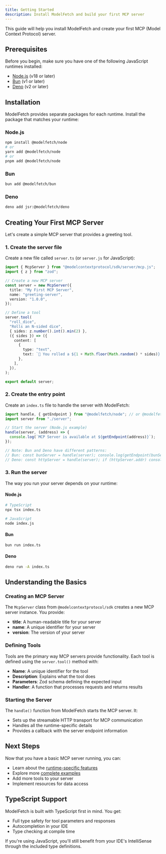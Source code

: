 ```yaml
---
title: Getting Started
description: Install ModelFetch and build your first MCP server
---
```


This guide will help you install ModelFetch and create your first MCP (Model Context Protocol) server.

## Prerequisites

Before you begin, make sure you have one of the following JavaScript runtimes installed:

- [Node.js](https://nodejs.org/) (v18 or later)
- [Bun](https://bun.sh/) (v1 or later)
- [Deno](https://deno.land/) (v2 or later)

## Installation

ModelFetch provides separate packages for each runtime. Install the package that matches your runtime:

### Node.js

```bash
npm install @modelfetch/node
# or
yarn add @modelfetch/node
# or
pnpm add @modelfetch/node
```

### Bun

```bash
bun add @modelfetch/bun
```

### Deno

```bash
deno add jsr:@modelfetch/deno
```

## Creating Your First MCP Server

Let's create a simple MCP server that provides a greeting tool.

### 1. Create the server file

Create a new file called `server.ts` (or `server.js` for JavaScript):

```typescript title="server.ts"
import { McpServer } from "@modelcontextprotocol/sdk/server/mcp.js";
import { z } from "zod";

// Create a new MCP server
const server = new McpServer({
  title: "My First MCP Server",
  name: "greeting-server",
  version: "1.0.0",
});

// Define a tool
server.tool(
  "roll_dice",
  "Rolls an N-sided dice",
  { sides: z.number().int().min(2) },
  ({ sides }) => ({
    content: [
      {
        type: "text",
        text: `🎲 You rolled a ${1 + Math.floor(Math.random() * sides)}!`,
      },
    ],
  }),
);

export default server;
```

### 2. Create the entry point

Create an `index.ts` file to handle the server with ModelFetch:

```typescript title="index.ts"
import handle, { getEndpoint } from "@modelfetch/node"; // or @modelfetch/bun, @modelfetch/deno
import server from "./server";

// Start the server (Node.js example)
handle(server, (address) => {
  console.log(`MCP Server is available at ${getEndpoint(address)}`);
});

// Note: Bun and Deno have different patterns:
// Bun: const bunServer = handle(server); console.log(getEndpoint(bunServer));
// Deno: const httpServer = handle(server); if (httpServer.addr) console.log(getEndpoint(httpServer.addr));
```

### 3. Run the server

The way you run your server depends on your runtime:

#### Node.js

```bash
# TypeScript
npx tsx index.ts

# JavaScript
node index.js
```

#### Bun

```bash
bun run index.ts
```

#### Deno

```bash
deno run -A index.ts
```

## Understanding the Basics

### Creating an MCP Server

The `McpServer` class from `@modelcontextprotocol/sdk` creates a new MCP server instance. You provide:

- **title**: A human-readable title for your server
- **name**: A unique identifier for your server
- **version**: The version of your server

### Defining Tools

Tools are the primary way MCP servers provide functionality. Each tool is defined using the `server.tool()` method with:

- **Name**: A unique identifier for the tool
- **Description**: Explains what the tool does
- **Parameters**: Zod schema defining the expected input
- **Handler**: A function that processes requests and returns results

### Starting the Server

The `handle()` function from ModelFetch starts the MCP server. It:

- Sets up the streamable HTTP transport for MCP communication
- Handles all the runtime-specific details
- Provides a callback with the server endpoint information

## Next Steps

Now that you have a basic MCP server running, you can:

- Learn about the [runtime-specific features](/docs/runtimes/node)
- Explore more [complete examples](/docs/examples)
- Add more tools to your server
- Implement resources for data access

## TypeScript Support

ModelFetch is built with TypeScript first in mind. You get:

- Full type safety for tool parameters and responses
- Autocompletion in your IDE
- Type checking at compile time

If you're using JavaScript, you'll still benefit from your IDE's IntelliSense through the included type definitions.
